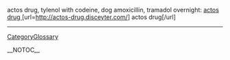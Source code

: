 actos drug, tylenol with codeine, dog amoxicillin, tramadol overnight: <a href=' http://actos-drug.disceyter.com/ '> actos drug </a> [url=http://actos-drug.disceyter.com/] actos drug[/url]
----
[[CategoryGlossary]]

__NOTOC__